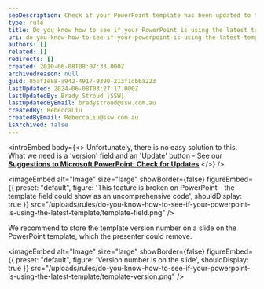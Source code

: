 ```yaml
---
seoDescription: Check if your PowerPoint template has been updated to the latest version with this simple trick.
type: rule
title: Do you know how to see if your PowerPoint is using the latest template?
uri: do-you-know-how-to-see-if-your-powerpoint-is-using-the-latest-template
authors: []
related: []
redirects: []
created: 2010-06-08T08:07:33.000Z
archivedreason: null
guid: 85af1e88-a942-4917-9390-213f1db6a223
lastUpdated: 2024-06-08T03:27:17.000Z
lastUpdatedBy: Brady Stroud [SSW]
lastUpdatedByEmail: bradystroud@ssw.com.au
createdBy: RebeccaLiu
createdByEmail: RebeccaLiu@ssw.com.au
isArchived: false
---
```


<introEmbed
  body={<>
Unfortunately, there is no easy solution to this. What we need is a 'version' field and an 'Update' button - See our **[Suggestions to Microsoft PowerPoint: Check for Updates](https://bettersoftwaresuggestions.com/microsoft/office/powerpoint/check-for-template-updates/)**
  </>}
/>

<imageEmbed
  alt="Image"
  size="large"
  showBorder={false}
  figureEmbed={{
    preset: "default",
    figure: 'This feature is broken on PowerPoint - the template field could show as an uncomprehensive code',
    shouldDisplay: true
  }}
  src="/uploads/rules/do-you-know-how-to-see-if-your-powerpoint-is-using-the-latest-template/template-field.png"
/>

We recommend to store the template version number on a slide on the PowerPoint template, which the presenter could remove.


<imageEmbed
  alt="Image"
  size="large"
  showBorder={false}
  figureEmbed={{
    preset: "default",
    figure: 'Version number is on the slide',
    shouldDisplay: true
  }}
  src="/uploads/rules/do-you-know-how-to-see-if-your-powerpoint-is-using-the-latest-template/template-version.png"
/>
